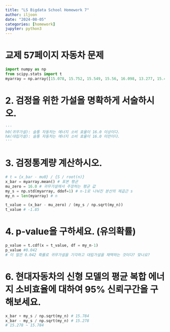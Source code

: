 ```yaml
---
title: "LS Bigdata School Homework 7"
author: iljoon
date: "2024-08-05"
categories: [homework]
jupyter: python3
---
```


# 교제 57페이지 자동차 문제
```python
import numpy as np
from scipy.stats import t
myarray = np.array([15.078, 15.752, 15.549, 15.56, 16.098, 13.277, 15.462, 16.116, 15.214, 16.93, 14.118, 14.927, 15.382, 16.709, 16.804])
```

# 2. 검정을 위한 가설을 명확하게 서술하시오.
```python
'''
h0(귀무가설): 슬통 자동차는 에너지 소비 효율이 16.0 이상이다.
hA(대립가설): 슬통 자동차는 에너지 소비 효율이 16.0 미만이다.
'''
```

# 3. 검정통계량 계산하시오.
```python
# t = {x_bar - mu0} / {S / root(n)}
x_bar = myarray.mean() # 표본 평균
mu_zero = 16.0 # 귀무가설에서 주장하는 평균 값
my_s = np.std(myarray, ddof=1) # n-1로 나눠진 분산의 제곱근 s
my_n = len(myarray) # n

t_value = (x_bar - mu_zero) / (my_s / np.sqrt(my_n))
t_value # -1.85
```

# 4. p‑value을 구하세요. (유의확률)
```python
p_value = t.cdf(x = t_value, df = my_n-1)
p_value #0.042
# 이 말은 0.042 확률로 귀무가설을 기각하고 대립가설을 채택하는 것이다? 맞나요?
```

# 6. 현대자동차의 신형 모델의 평균 복합 에너지 소비효율에 대하여 95% 신뢰구간을 구해보세요.
```python
x_bar + my_s / np.sqrt(my_n) # 15.784
x_bar - my_s / np.sqrt(my_n) # 15.278
# 15.278 ~ 15.784
```



